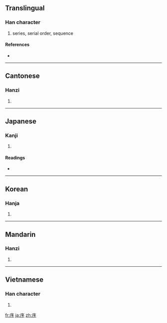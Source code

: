 ==Translingual==

===Han character===
{{Han char|rn=53|rad=广|as=04|sn=7|four=0022<sub>2</sub>|canj=戈弓戈弓 (ININ)|ids=⿸[[广]][[予]]}}

# series, serial order, sequence

====References====
* {{Han ref|kx=0343.350|dkj=09253|dj=0653.220|hdz=20875.180|uh=5E8F|ud=24207|bh=A7C7|bd=42951}}

----

==Cantonese==

===Hanzi===
{{yue-hanzi|jyut=zeoi6|y=jeui6}}

# {{defn|Cantonese|sort=广04}}

----

==Japanese==

===Kanji===
{{ja-kanji|grade=5|rs=广04}}

# {{defn|Japanese}}

====Readings====
* {{ja-readings|on=[[じょ]] (jo)|kun=[[ついで]] (tsuide), [[のべる]] (noberu)}}

----

==Korean==

===Hanja===
{{ko-hanja|hangeul=서|rv=seo|mr=sŏ}}

# {{defn|Korean|sort=广04}}

----

==Mandarin==

===Hanzi===
{{cmn-hanzi|pin=[[xù]] ([[xu4]])|wg=hsü<sup>4</sup>}}

# {{defn|Mandarin|sort=广04}}

----

==Vietnamese==

===Han character===
{{vi-hantu|[[tự]]|rs=广04}}

# {{defn|Vietnamese|sort=广04}}

[[fr:序]]
[[ja:序]]
[[zh:序]]